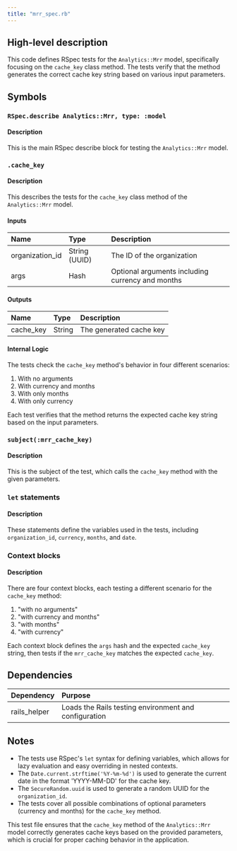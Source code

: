 ```yaml
---
title: "mrr_spec.rb"
---
```


## High-level description
This code defines RSpec tests for the `Analytics::Mrr` model, specifically focusing on the `cache_key` class method. The tests verify that the method generates the correct cache key string based on various input parameters.

## Symbols

### `RSpec.describe Analytics::Mrr, type: :model`
#### Description
This is the main RSpec describe block for testing the `Analytics::Mrr` model.

### `.cache_key`
#### Description
This describes the tests for the `cache_key` class method of the `Analytics::Mrr` model.

#### Inputs
| Name | Type | Description |
|:-----|:-----|:------------|
| organization_id | String (UUID) | The ID of the organization |
| args | Hash | Optional arguments including currency and months |

#### Outputs
| Name | Type | Description |
|:-----|:-----|:------------|
| cache_key | String | The generated cache key |

#### Internal Logic
The tests check the `cache_key` method's behavior in four different scenarios:
1. With no arguments
2. With currency and months
3. With only months
4. With only currency

Each test verifies that the method returns the expected cache key string based on the input parameters.

### `subject(:mrr_cache_key)`
#### Description
This is the subject of the test, which calls the `cache_key` method with the given parameters.

### `let` statements
#### Description
These statements define the variables used in the tests, including `organization_id`, `currency`, `months`, and `date`.

### Context blocks
#### Description
There are four context blocks, each testing a different scenario for the `cache_key` method:
1. "with no arguments"
2. "with currency and months"
3. "with months"
4. "with currency"

Each context block defines the `args` hash and the expected `cache_key` string, then tests if the `mrr_cache_key` matches the expected `cache_key`.

## Dependencies
| Dependency | Purpose |
|:-----------|:--------|
| rails_helper | Loads the Rails testing environment and configuration |

## Notes
- The tests use RSpec's `let` syntax for defining variables, which allows for lazy evaluation and easy overriding in nested contexts.
- The `Date.current.strftime('%Y-%m-%d')` is used to generate the current date in the format 'YYYY-MM-DD' for the cache key.
- The `SecureRandom.uuid` is used to generate a random UUID for the `organization_id`.
- The tests cover all possible combinations of optional parameters (currency and months) for the `cache_key` method.

This test file ensures that the `cache_key` method of the `Analytics::Mrr` model correctly generates cache keys based on the provided parameters, which is crucial for proper caching behavior in the application.